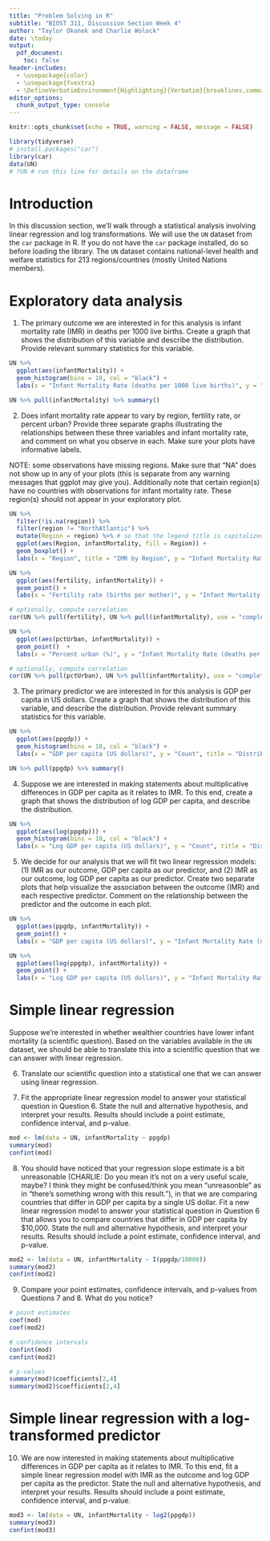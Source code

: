 ```yaml
---
title: "Problem Solving in R"
subtitle: "BIOST 311, Discussion Section Week 4"
author: "Taylor Okonek and Charlie Wolock"
date: \today
output: 
  pdf_document:
    toc: false
header-includes:
  - \usepackage{color}
  - \usepackage{fvextra}
  - \DefineVerbatimEnvironment{Highlighting}{Verbatim}{breaklines,commandchars=\\\{\}}
editor_options: 
  chunk_output_type: console
---
```


```r
knitr::opts_chunk$set(echo = TRUE, warning = FALSE, message = FALSE)
```

```r
library(tidyverse)
# install.packages("car")
library(car)
data(UN)
# ?UN # run this line for details on the dataframe
```

# Introduction

In this discussion section, we'll walk through a statistical analysis involving linear regression and log transformations. We will use the `UN` dataset from the `car` package in R. If you do not have the `car` package installed, do so before loading the library. The `UN` dataset contains national-level health and welfare statistics for 213 regions/countries (mostly United Nations members).

# Exploratory data analysis

1. The primary outcome we are interested in for this analysis is infant mortality rate (IMR) in deaths per 1000 live births. Create a graph that shows the distribution of this variable and describe the distribution. Provide relevant summary statistics for this variable.

```r
UN %>%
  ggplot(aes(infantMortality)) +
  geom_histogram(bins = 10, col = "black") +
  labs(x = "Infant Mortality Rate (deaths per 1000 live births)", y = "Count", title = "Distribution of IMR")

UN %>% pull(infantMortality) %>% summary()
```

\textcolor{blue}{The distribution of IMR is right skewed. The mean IMR across countries is 29 deaths per 1000 live births, ranging from 2 to 125 deaths per 1000 lives births.}

2. Does infant mortality rate appear to vary by region, fertility rate, or percent urban? Provide three separate graphs illustrating the relationships between these three variables and infant mortality rate, and comment on what you observe in each. Make sure your plots have informative labels. 

NOTE: some observations have missing regions. Make sure that "NA" does not show up in any of your plots (this is separate from any warning messages that ggplot may give you). Additionally note that certain region(s) have no countries with observations for infant mortality rate. These region(s) should not appear in your exploratory plot.

```r
UN %>%
  filter(!is.na(region)) %>%
  filter(region != "NorthAtlantic") %>%
  mutate(Region = region) %>% # so that the legend title is capitalized
  ggplot(aes(Region, infantMortality, fill = Region)) +
  geom_boxplot() +
  labs(x = "Region", title = "IMR by Region", y = "Infant Mortality Rate (deaths per 1000 lives births")
```

\textcolor{blue}{IMR appears to vary quite a bit by region. In particular, median IMR is highest in Africa and Oceania (CHARLIE: It looks like Oceania and Asia are quite similar? I think Asia is actually a bit higher), and the range of IMR is much higher in African than in other regions. Asia and Oceania also have relatively high ranges of IMR. Europe and North America appear to have the lowest median IMR. The North Atlantic region (consisting only of Greenland) did not have a recorded IMR, and so it is excluded from the plot.}

```r
UN %>%
  ggplot(aes(fertility, infantMortality)) +
  geom_point() +
  labs(x = "Fertility rate (births per mother)", y = "Infant Mortality Rate (deaths per 1000 lives births", title = "IMR by Fertility rate")

# optionally, compute correlation
cor(UN %>% pull(fertility), UN %>% pull(infantMortality), use = "complete.obs")
```

\textcolor{blue}{IMR and Fertility rate appear to be strongly, positively correlated. You were not expected to compute the correlation here, but of note it is 0.86, which is relatively high.}

```r
UN %>%
  ggplot(aes(pctUrban, infantMortality)) +
  geom_point()  +
  labs(x = "Percent urban (%)", y = "Infant Mortality Rate (deaths per 1000 lives births", title = "IMR by Percent Urban")

# optionally, compute correlation
cor(UN %>% pull(pctUrban), UN %>% pull(infantMortality), use = "complete.obs")
```

\textcolor{blue}{IMR and percent urban appear to be weakly, negatively correlated. You were not expected to compute the correlation here, but of note it is -0.6, which aligns with our guess of weak, negative correlation. (CHARLIE: I wouldn't necessarily call 0.6 weak, maybe moderate?)}

3. The primary predictor we are interested in for this analysis is GDP per capita in US dollars. Create a graph that shows the distribution of this variable, and describe the distribution. Provide relevant summary statistics for this variable.

```r
UN %>%
  ggplot(aes(ppgdp)) +
  geom_histogram(bins = 10, col = "black") +
  labs(x = "GDP per capita (US dollars)", y = "Count", title = "Distribution of GDP")

UN %>% pull(ppgdp) %>% summary()
```

\textcolor{blue}{The distribution of GDP per capita is right skewed. The mean GDP per capita across countries is \$13,012, ranging from \$115 to \$105,095.}

4. Suppose we are interested in making statements about multiplicative differences in GDP per capita as it relates to IMR. To this end, create a graph that shows the distribution of log GDP per capita, and describe the distribution. 

```r
UN %>%
  ggplot(aes(log(ppgdp))) +
  geom_histogram(bins = 10, col = "black") +
  labs(x = "Log GDP per capita (US dollars)", y = "Count", title = "Distribution of Log GDP")
```

\textcolor{blue}{The distribution of GDP per capita is roughly symmetric.}

5. We decide for our analysis that we will fit two linear regression models: (1) IMR as our outcome, GDP per capita as our predictor, and (2) IMR as our outcome, log GDP per capita as our predictor. Create two separate plots that help visualize the association between the outcome (IMR) and each respective predictor. Comment on the relationship between the predictor and the outcome in each plot.

```r
UN %>%
  ggplot(aes(ppgdp, infantMortality)) +
  geom_point() +
  labs(x = "GDP per capita (US dollars)", y = "Infant Mortality Rate (deaths per 1000 live births)", title = "GDP vs. IMR") 
```

\textcolor{blue}{In general, infant mortality rate is very high when GDP per capita is quite small (in particular, when GDP per capita is less than around \$10,000). Infant mortality rate appears to be roughly constant across countries with GDP per capita ranging from \$25,000 and up. The Pearson's correlation is likely quite weak since the two variables do not appear to be linearly related, but the correlation does appear to be slightly negative. (CHARLIE: Maybe it's worth emphasizing here that is a very clearly nonlinear relationship, so linear regression might not be a great choice.)}

```r
UN %>%
  ggplot(aes(log(ppgdp), infantMortality)) +
  geom_point() +
  labs(x = "Log GDP per capita (US dollars)", y = "Infant Mortality Rate (deaths per 1000 live births)", title = "Log GDP vs. IMR")
```

\textcolor{blue}{Infant mortality rate and log GDP per capita appear to have a reasonably strong negative correlation.}

# Simple linear regression

Suppose we're interested in whether wealthier countries have lower infant mortality (a scientific question). Based on the variables available in the `UN` dataset, we should be able to translate this into a scientific question that we can answer with linear regression. 

6. Translate our scientific question into a statistical one that we can answer using linear regression.

\textcolor{blue}{Is higher GDP per capita (in US dollars) associated with lower infant mortality rates (death per 1000 live births)? Do countries that differ in GDP per capita by 1 US dollar have different infant mortality rates (deaths per 1000 live births)?}

7. Fit the appropriate linear regression model to answer your statistical question in Question 6. State the null and alternative hypothesis, and interpret your results. Results should include a point estimate, confidence interval, and p-value.

```r
mod <- lm(data = UN, infantMortality ~ ppgdp)
summary(mod)
confint(mod)
```

\textcolor{blue}{Our null hypothesis is that there is no linear association between GDP per capita and infant mortality rate. In other words, our null hypothesis is that the regression slope in our model is 0, and the alternative is that the regression slope is not equal to zero. We estimate that the mean difference in infant mortality rate for countries that differ in GDP per capita by 1 US dollar is 0.0009 deaths per 1000 live births, which countries with higher GDP having lower IMR. This observed difference would not be surprising if the true difference were between 0.0007 and 0.001 deaths per 1000 live births (p < 0.001).}

8. You should have noticed that your regression slope estimate is a bit unreasonable (CHARLIE: Do you mean it's not on a very useful scale, maybe? I think they might be confused/think you mean "unreasonble" as in "there's something wrong with this result."), in that we are comparing countries that differ in GDP per capita by a single US dollar. Fit a new linear regression model to answer your statistical question in Question 6 that allows you to compare countries that differ in GDP per capita by \$10,000. State the null and alternative hypothesis, and interpret your results. Results should include a point estimate, confidence interval, and p-value.

```r
mod2 <- lm(data = UN, infantMortality ~ I(ppgdp/10000))
summary(mod2)
confint(mod2)
```

\textcolor{blue}{Our null hypothesis is that there is no linear association between GDP per capita and infant mortality rate. In other words, our null hypothesis is that the regression slope in our model is 0, and the alternative is that the regression slope is not equal to zero. We estimate that the mean difference in infant mortality rate for countries that differ in GDP per capita by 1000 US dollars is 9 deaths per 1000 live births, which countries with higher GDP having lower IMR. This observed difference would not be surprising if the true difference were between 7 and 11 deaths per 1000 live births (p < 0.001).}

9. Compare your point estimates, confidence intervals, and p-values from Questions 7 and 8. What do you notice?

```r
# point estimates
coef(mod)
coef(mod2)

# confidence intervals
confint(mod)
confint(mod2)

# p-values
summary(mod)$coefficients[2,4]
summary(mod2)$coefficients[2,4]
```

\textcolor{blue}{The intercept estimates from both models are the same. This makes sense, and they have the same interpretation: mean IMR for groups with 0 GDP per capita in US dollars. The point estimates and confidence intervals from Question 7 are 10,000 times smaller than the point estimates and confidence intervals from Question 8. The p-values from Question 7 and Question 8 are identical.}

# Simple linear regression with a log-transformed predictor

10. We are now interested in making statements about multiplicative differences in GDP per capita as it relates to IMR. To this end, fit a simple linear regression model with IMR as the outcome and log GDP per capita as the predictor. State the null and alternative hypothesis, and interpret your results. Results should include a point estimate, confidence interval, and p-value.

```r
mod3 <- lm(data = UN, infantMortality ~ log2(ppgdp))
summary(mod3)
confint(mod3)
```

\textcolor{blue}{Our null hypothesis is that there is no linear association between log GDP per capita and infant mortality rate. In other words, our null hypothesis is that the regression slope in our model is 0, and the alternative is that the regression slope is not equal to zero. The difference in average IMR comparing groups of countries that differ in GDP per capita by a multiplicative factor of 2 is 10.3 deaths per 1000 live births, with the countries with higher GDP having lower IMR. This observed difference would not be surprising if the true difference were between 9.1 and 11.5 deaths per 1000 live births (p < 0.001).}

